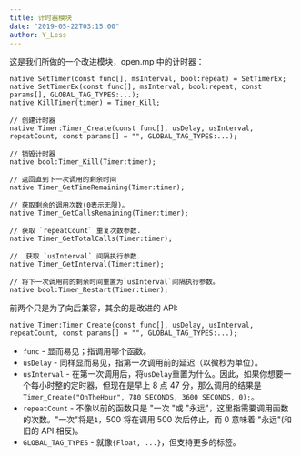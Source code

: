 ```yaml
---
title: 计时器模块
date: "2019-05-22T03:15:00"
author: Y_Less
---
```


这是我们所做的一个改进模块，open.mp 中的计时器：

```pawn
native SetTimer(const func[], msInterval, bool:repeat) = SetTimerEx;
native SetTimerEx(const func[], msInterval, bool:repeat, const params[], GLOBAL_TAG_TYPES:...);
native KillTimer(timer) = Timer_Kill;

// 创建计时器
native Timer:Timer_Create(const func[], usDelay, usInterval, repeatCount, const params[] = "", GLOBAL_TAG_TYPES:...);

// 销毁计时器
native bool:Timer_Kill(Timer:timer);

// 返回直到下一次调用的剩余时间
native Timer_GetTimeRemaining(Timer:timer);

// 获取剩余的调用次数(0表示无限)。
native Timer_GetCallsRemaining(Timer:timer);

// 获取 `repeatCount` 重复次数参数.
native Timer_GetTotalCalls(Timer:timer);

//  获取 `usInterval` 间隔执行参数.
native Timer_GetInterval(Timer:timer);

// 将下一次调用前的剩余时间重置为`usInterval`间隔执行参数。
native bool:Timer_Restart(Timer:timer);
```

前两个只是为了向后兼容，其余的是改进的 API:

```pawn
native Timer:Timer_Create(const func[], usDelay, usInterval, repeatCount, const params[] = "", GLOBAL_TAG_TYPES:...);
```

- `func` - 显而易见；指调用哪个函数。
- `usDelay` - 同样显而易见，指第一次调用前的延迟（以微秒为单位）。
- `usInterval` - 在第一次调用后，将`usDelay`重置为什么。因此，如果你想要一个每小时整的定时器，但现在是早上 8 点 47 分，那么调用的结果是`Timer_Create("OnTheHour", 780 SECONDS, 3600 SECONDS, 0);`。
- `repeatCount` - 不像以前的函数只是 "一次 "或 "永远"，这里指需要调用函数的次数。"一次"将是`1`，500 将在调用 500 次后停止，而 0 意味着 "永远"(和旧的 API 相反)。
- `GLOBAL_TAG_TYPES` - 就像`{Float, ...}`，但支持更多的标签。
